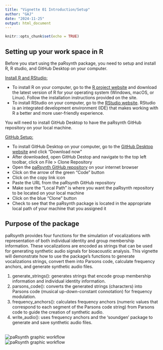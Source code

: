 ```yaml
---
title: "Vignette 01 Introduction/Setup"
author: "GAJ"
date: "2024-11-25"
output: html_document
---
```


```r
knitr::opts_chunk$set(echo = TRUE)
```

<h2>Setting up your work space in R</h2>

Before you start using the paRsynth package, you need to setup and install R, R studio, and GitHub Desktop on your computer.

<u>Install R and RStudio:</u>

* To install R on your computer, go to the [R project website](https://www.r-project.org/) and download the latest version of R for your operating system (Windows, macOS, or Linux). Follow the installation instructions provided on the site.
* To install RStudio on your computer, go to the [RStudio website](https://posit.co/download/rstudio-desktop/). RStudio is an integrated development environment (IDE) that makes working with R a better and more user-friendly experience.

You will need to install GitHub Desktop to have the paRsynth GitHub repository on your local machine.

<u>GitHub Setup:</u>

* To install GitHub Desktop on your computer, go to the [GitHub Desktop website](https://github.com/apps/desktop) and click "Download now"
* After downloaded, open GitHub Destop and navigate to the top left toolbar, click on File > Clone Repository
* Open the [paRsynth GitHub repository](https://github.com/gsvidaurre/paRsynth) on your internet browser
* Click on the arrow of the green "Code" button
* Click on the copy link icon
* Paste the URL from the paRsynth GitHub repository
* Make sure the "Local Path" is where you want the paRsynth repository to be located on your local machine
* Click on the blue "Clone" button 
* Check to see that the paRsynth package is located in the appropriate local path of your machine that you assigned it

<h2>Purpose of the package</h2>

paRsynth provides four functions for the simulation of vocalizations with representation of both individual identity and group membership information. These vocalizations are encoded as strings that can be used for generating synthetic audio signals for bioacoustic analysis. This vignette will demonstrate how to use the package's functions to generate vocalizations strings, convert them into Parsons code, calculate frequency anchors, and generate synthetic audio files.

1. generate_strings(): generates strings that encode group membership information and individual identity information.
2. parsons_code(): converts the generated strings (characters) into Parsons code (musical up-down-constant connotation) for frequency modulation.
3. frequency_anchors(): calculates frequency anchors (numeric values that correspond to each segment of the Parsons code string) from Parsons code to guide the creation of synthetic audio.
4. write_audio(): uses frequency anchors and the 'soundgen' package to generate and save synthetic audio files.

<br>
![paRsynth graphic workflow](~/Desktop/BIRDS/WorkflowGraphics/paRsynthMethods/paRsynth_methods_workflow.svg)
<br>
![paRsynth graphic workflow](~/Desktop/BIRDS/WorkflowGraphics/paRsynthMethods/paRsynth_methods_workflow_horizontal.svg)
